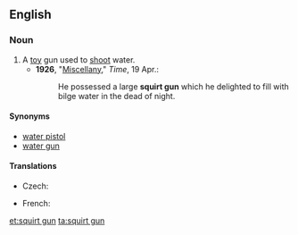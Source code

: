 ==English==

===Noun===
{{en-noun|head=[[squirt]] [[gun]]}}

# A [[toy]] gun used to [[shoot]] water.
#* '''1926''', "[http://www.time.com/time/magazine/article/0,9171,729168-2,00.html Miscellany]," ''Time'', 19 Apr.:
#*: He possessed a large '''squirt gun''' which he delighted to fill with bilge water in the dead of night.

====Synonyms====
* [[water pistol]]
* [[water gun]]

====Translations====
{{trans-top|a toy gun used to shoot water}}
* Czech: {{t|cs|stříkací pistole|f}}
{{trans-mid}}
* French: {{t+|fr|pistolet à eau|m}}
{{trans-bottom}}

[[et:squirt gun]]
[[ta:squirt gun]]